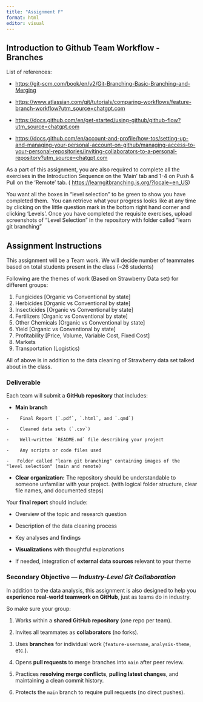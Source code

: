 ---
title: "Assignment F"
format: html
editor: visual
---

## Introduction to Github Team Workflow - Branches

List of references:

-   <https://git-scm.com/book/en/v2/Git-Branching-Basic-Branching-and-Merging>

-   <https://www.atlassian.com/git/tutorials/comparing-workflows/feature-branch-workflow?utm_source=chatgpt.com>

-   <https://docs.github.com/en/get-started/using-github/github-flow?utm_source=chatgpt.com>

-   <https://docs.github.com/en/account-and-profile/how-tos/setting-up-and-managing-your-personal-account-on-github/managing-access-to-your-personal-repositories/inviting-collaborators-to-a-personal-repository?utm_source=chatgpt.com>

As a part of this assignment, you are also required to complete all the exercises in the Introduction Sequence on the 'Main' tab and 1-4 on Push & Pull on the 'Remote' tab. ( <https://learngitbranching.js.org/?locale=en_US>)

You want all the boxes in "level selection" to be green to show you have completed them.  You can retrieve what your progress looks like at any time by clicking on the little question mark in the bottom right hand corner and clicking 'Levels'. Once you have completed the requisite exercises, upload screenshots of "Level Selection" in the repository with folder called "learn git branching"

## Assignment Instructions

This assignment will be a Team work. We will decide number of teammates based on total students present in the class (\~26 students)

Following are the themes of work (Based on Strawberry Data set) for different groups:

1.  Fungicides \[Organic vs Conventional by state\]
2.  Herbicides \[Organic vs Conventional by state\]
3.  Insecticides \[Organic vs Conventional by state\]
4.  Fertilizers \[Organic vs Conventional by state\]
5.  Other Chemicals \[Organic vs Conventional by state\]
6.  Yield \[Organic vs Conventional by state\]
7.  Profitability \[Price, Volume, Variable Cost, Fixed Cost\]
8.  Markets
9.  Transportation (Logistics)

All of above is in addition to the data cleaning of Strawberry data set talked about in the class.

### Deliverable

Each team will submit a **GitHub repository** that includes:

-   **Main branch**

```         
-    Final Report (`.pdf`, `.html`, and `.qmd`)

-    Cleaned data sets (`.csv`)

-    Well-written `README.md` file describing your project

-    Any scripts or code files used

-   Folder called "learn git branching" containing images of the "level selection" (main and remote)
```

-   **Clear organization:** The repository should be understandable to someone unfamiliar with your project. (with logical folder structure, clear file names, and documented steps)

Your **final report** should include:

-   Overview of the topic and research question

-   Description of the data cleaning process

-   Key analyses and findings

-   **Visualizations** with thoughtful explanations

-   If needed, integration of **external data sources** relevant to your theme

### Secondary Objective — *Industry-Level Git Collaboration*

In addition to the data analysis, this assignment is also designed to help you **experience real-world teamwork on GitHub**, just as teams do in industry.

So make sure your group:

1.  Works within a **shared GitHub repository** (one repo per team).

2.  Invites all teammates as **collaborators** (no forks).

3.  Uses **branches** for individual work (`feature-username`, `analysis-theme`, etc.).

4.  Opens **pull requests** to merge branches into `main` after peer review.

5.  Practices **resolving merge conflicts**, **pulling latest changes**, and maintaining a clean commit history.

6.  Protects the `main` branch to require pull requests (no direct pushes).

